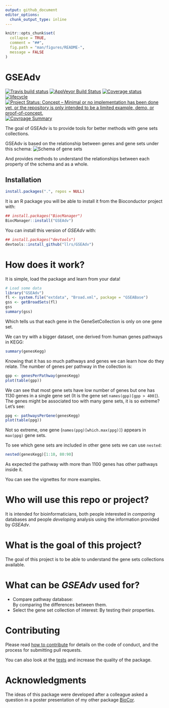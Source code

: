 ```yaml
---
output: github_document
editor_options: 
  chunk_output_type: inline
---
```


<!-- README.md is generated from README.Rmd. Please edit that file -->

```r
knitr::opts_chunk$set(
  collapse = TRUE,
  comment = "##",
  fig.path = "man/figures/README-",
  message = FALSE
)
```

# GSEAdv

[![Travis build status](https://travis-ci.org/llrs/GSEAdv.svg?branch=master)](https://travis-ci.org/llrs/GSEAdv)
[![AppVeyor Build Status](https://ci.appveyor.com/api/projects/status/github/llrs/GSEAdv?branch=master&svg=true)](https://ci.appveyor.com/project/llrs/GSEAdv)
[![Coverage status](https://codecov.io/gh/llrs/GSEAdv/branch/master/graph/badge.svg)](https://codecov.io/github/llrs/GSEAdv?branch=master)
[![lifecycle](https://img.shields.io/badge/lifecycle-experimental-orange.svg)](https://www.tidyverse.org/lifecycle/#experimental)
[![Project Status: Concept – Minimal or no implementation has been done yet, or the repository is only intended to be a limited example, demo, or proof-of-concept.](http://www.repostatus.org/badges/latest/concept.svg)](http://www.repostatus.org/#concept)
[![Covrpage Summary](https://img.shields.io/badge/covrpage-Last_Build_2018_09_14-yellowgreen.svg)](https://github.com/yonicd/GSEAdv/tree/master/tests/README.md)

The goal of GSEAdv is to provide tools for better methods with gene sets collections. 

GSEAdv is based on the relationship between genes and gene sets under this schema:
![Schema of gene sets](./vignettes/GSEAdv.jpg)

And provides methods to understand the relationships between each property of 
the schema and as a whole. 

## Installation

```r
install.packages(".", repos = NULL)
```


It is an R package you will be able to install it from the Bioconductor project with:

```r
## install.packages("BiocManager") 
BiocManager::install("GSEAdv")
```
You can install this version of *GSEAdv* with:
```r
## install.packages("devtools")
devtools::install_github("llrs/GSEAdv")
```

# How does it work?

It is simple, load the package and learn from your data!

```r
# Load some data
library("GSEAdv")
fl <- system.file("extdata", "Broad.xml", package = "GSEABase")
gss <- getBroadSets(fl)
gss
summary(gss)
```
Which tells us that each gene in the GeneSetCollection is only on one gene set. 

We can try with a bigger dataset, one derived from human genes pathways in KEGG:
```r
summary(genesKegg)
```
Knowing that it has so much pathways and genes we can learn how do they relate. 
The number of genes per pathway in the collection is:
```r
gpp <- genesPerPathway(genesKegg)
plot(table(gpp))
```
We can see that most gene sets have low number of genes but one has 1130 genes in a single gene set (It is the gene set `names(gpp)[gpp > 400]`).
The genes might be associated too with many gene sets, it is so extreme? Let's see:

```r
ppg <- pathwaysPerGene(genesKegg)
plot(table(ppg))
```
Not so extreme, one gene (`names(ppg)[which.max(ppg)]`) appears in `max(ppg)` gene sets.

To see which gene sets are included in other gene sets we can use `nested`:
```r
nested(genesKegg)[1:10, 80:90]
```
As expected the pathway with more than 1100 genes has other pathways inside it.

You can see the vignettes for more examples.

# Who will use this repo or project?

It is intended for bioinformaticians, both people interested in *comparing* databases and people *developing* analysis using the information provided by *GSEAdv*.

# What is the goal of this project?

The goal of this project is to be able to understand the gene sets collections available.

# What can be *GSEAdv* used for?

 - Compare pathway database:  
  By comparing the differences between them.
 - Select the gene set collection of interest:
  By testing their properties. 
 
# Contributing

Please read [how to contribute](.github/CONTRIBUTING.md) for details on the code of conduct, and the process for submitting pull requests.

You can also look at the [tests](https://github.com/llrs/GSEAdv/tree/master/tests) and increase the quality of the package.

# Acknowledgments

The ideas of this package were developed after a colleague asked a question in a poster presentation of my other package [BioCor](https://github.com/llrs/BioCor). 

